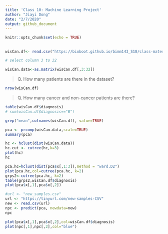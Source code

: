 ```yaml
---
title: 'Class 10: Machine Learning Project'
author: "Jiayi Dong"
date: "2/7/2020"
output: github_document
---
```


```r
knitr::opts_chunk$set(echo = TRUE)
```

## 

```r
wisCan.df<- read.csv("https://bioboot.github.io/bimm143_S18/class-material/WisconsinCancer.csv")

```


```r
# select column 3 to 32

wisCan.data<-as.matrix(wisCan.df[,3:32])

```

>Q. How many patients are there in the dataset?

```r
nrow(wisCan.df)
```

>Q. How many cancer and non-cancer patients are there?

```r
table(wisCan.df$diagnosis)
# sum(wisCan.df$diagnosis=="B")
```


```r
grep("mean",colnames(wisCan.df), value=TRUE)
```


```r
pca <- prcomp(wisCan.data,scale=TRUE)
summary(pca)
```
```r
hc <- hclust(dist(wisCan.data))
hc.cut <- cutree(hc,k=3)
plot(hc)
hc
```
```r
pca.hc=hclust(dist(pca$x[,1:3]),method = "ward.D2")
plot(pca.hc,col=cutree(pca.hc, k=2)
grps2<-cutree(pca.hc, k=2)
table(grps2,wisCan.df$diagnosis)
plot(pca$x[,1],pca$x[,2])
```
```r
#url <- "new_samples.csv"
url <- "https://tinyurl.com/new-samples-CSV"
new <- read.csv(url)
npc <- predict(pca, newdata=new)
npc
```

```r
plot(pca$x[,1],pca$x[,2],col=wisCan.df$diagnosis)
plot(npc[,1],npc[,2],col="blue")
```


